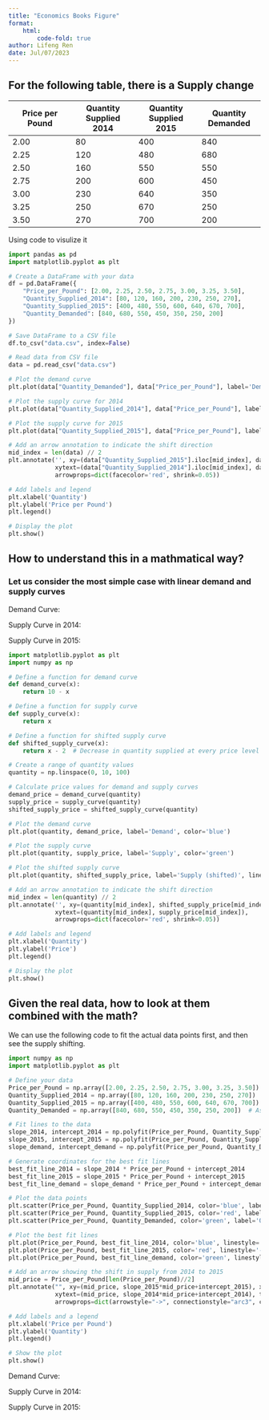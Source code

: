 ```yaml
---
title: "Economics Books Figure"
format: 
    html:
        code-fold: true
author: Lifeng Ren
date: Jul/07/2023
---
```


## For the following table, there is a Supply change
| Price per Pound | Quantity Supplied 2014 | Quantity Supplied 2015 | Quantity Demanded |
|---|---|---|---|
| 2.00 | 80 | 400 | 840 |
| 2.25 | 120 | 480 | 680 |
| 2.50 | 160 | 550 | 550 |
| 2.75 | 200 | 600 | 450 |
| 3.00 | 230 | 640 | 350 |
| 3.25 | 250 | 670 | 250 |
| 3.50 | 270 | 700 | 200 |

Using code to visulize it
```python
import pandas as pd
import matplotlib.pyplot as plt

# Create a DataFrame with your data
df = pd.DataFrame({
    "Price_per_Pound": [2.00, 2.25, 2.50, 2.75, 3.00, 3.25, 3.50],
    "Quantity_Supplied_2014": [80, 120, 160, 200, 230, 250, 270],
    "Quantity_Supplied_2015": [400, 480, 550, 600, 640, 670, 700],
    "Quantity_Demanded": [840, 680, 550, 450, 350, 250, 200]
})

# Save DataFrame to a CSV file
df.to_csv("data.csv", index=False)

# Read data from CSV file
data = pd.read_csv("data.csv")

# Plot the demand curve
plt.plot(data["Quantity_Demanded"], data["Price_per_Pound"], label='Demand', color='blue')

# Plot the supply curve for 2014
plt.plot(data["Quantity_Supplied_2014"], data["Price_per_Pound"], label='Supply 2014', color='green')

# Plot the supply curve for 2015
plt.plot(data["Quantity_Supplied_2015"], data["Price_per_Pound"], label='Supply 2015', linestyle='--', color='green')

# Add an arrow annotation to indicate the shift direction
mid_index = len(data) // 2
plt.annotate('', xy=(data["Quantity_Supplied_2015"].iloc[mid_index], data["Price_per_Pound"].iloc[mid_index]),
             xytext=(data["Quantity_Supplied_2014"].iloc[mid_index], data["Price_per_Pound"].iloc[mid_index]),
             arrowprops=dict(facecolor='red', shrink=0.05))

# Add labels and legend
plt.xlabel('Quantity')
plt.ylabel('Price per Pound')
plt.legend()

# Display the plot
plt.show()

```

## How to understand this in a mathmatical way?

### Let us consider the most simple case with linear demand and supply curves
Demand Curve:
\begin{equation}
    D(q) = 10-x
\end{equation}

Supply Curve in 2014:
\begin{equation}
     S(q) = x
\end{equation}

Supply Curve in 2015:
\begin{equation}
     S(q) = x - 2
\end{equation}

```python
import matplotlib.pyplot as plt
import numpy as np

# Define a function for demand curve
def demand_curve(x):
    return 10 - x

# Define a function for supply curve
def supply_curve(x):
    return x

# Define a function for shifted supply curve
def shifted_supply_curve(x):
    return x - 2  # Decrease in quantity supplied at every price level

# Create a range of quantity values
quantity = np.linspace(0, 10, 100)

# Calculate price values for demand and supply curves
demand_price = demand_curve(quantity)
supply_price = supply_curve(quantity)
shifted_supply_price = shifted_supply_curve(quantity)

# Plot the demand curve
plt.plot(quantity, demand_price, label='Demand', color='blue')

# Plot the supply curve
plt.plot(quantity, supply_price, label='Supply', color='green')

# Plot the shifted supply curve
plt.plot(quantity, shifted_supply_price, label='Supply (shifted)', linestyle='--', color='green')

# Add an arrow annotation to indicate the shift direction
mid_index = len(quantity) // 2
plt.annotate('', xy=(quantity[mid_index], shifted_supply_price[mid_index]), 
             xytext=(quantity[mid_index], supply_price[mid_index]), 
             arrowprops=dict(facecolor='red', shrink=0.05))

# Add labels and legend
plt.xlabel('Quantity')
plt.ylabel('Price')
plt.legend()

# Display the plot
plt.show()


```

## Given the real data, how to look at them combined with the math?
We can use the following code to fit the actual data points first, and then see the supply shifting.
```python
import numpy as np
import matplotlib.pyplot as plt

# Define your data
Price_per_Pound = np.array([2.00, 2.25, 2.50, 2.75, 3.00, 3.25, 3.50])
Quantity_Supplied_2014 = np.array([80, 120, 160, 200, 230, 250, 270])
Quantity_Supplied_2015 = np.array([400, 480, 550, 600, 640, 670, 700])
Quantity_Demanded = np.array([840, 680, 550, 450, 350, 250, 200])  # Assuming this is your demand data

# Fit lines to the data
slope_2014, intercept_2014 = np.polyfit(Price_per_Pound, Quantity_Supplied_2014, 1)
slope_2015, intercept_2015 = np.polyfit(Price_per_Pound, Quantity_Supplied_2015, 1)
slope_demand, intercept_demand = np.polyfit(Price_per_Pound, Quantity_Demanded, 1)  # Fitting demand data

# Generate coordinates for the best fit lines
best_fit_line_2014 = slope_2014 * Price_per_Pound + intercept_2014
best_fit_line_2015 = slope_2015 * Price_per_Pound + intercept_2015
best_fit_line_demand = slope_demand * Price_per_Pound + intercept_demand  # Line for demand

# Plot the data points
plt.scatter(Price_per_Pound, Quantity_Supplied_2014, color='blue', label='Quantity Supplied 2014')
plt.scatter(Price_per_Pound, Quantity_Supplied_2015, color='red', label='Quantity Supplied 2015')
plt.scatter(Price_per_Pound, Quantity_Demanded, color='green', label='Quantity Demanded')  # Plotting demand data

# Plot the best fit lines
plt.plot(Price_per_Pound, best_fit_line_2014, color='blue', linestyle='-')
plt.plot(Price_per_Pound, best_fit_line_2015, color='red', linestyle='--')
plt.plot(Price_per_Pound, best_fit_line_demand, color='green', linestyle='-')  # Plotting demand line

# Add an arrow showing the shift in supply from 2014 to 2015
mid_price = Price_per_Pound[len(Price_per_Pound)//2]
plt.annotate("", xy=(mid_price, slope_2015*mid_price+intercept_2015), xycoords='data',
             xytext=(mid_price, slope_2014*mid_price+intercept_2014), textcoords='data',
             arrowprops=dict(arrowstyle="->", connectionstyle="arc3", color='red'))

# Add labels and a legend
plt.xlabel('Price per Pound')
plt.ylabel('Quantity')
plt.legend()

# Show the plot
plt.show()
```

Demand Curve:
\begin{equation}
    D(q) = 1645-x
\end{equation}

Supply Curve in 2014:
\begin{equation}
     S(q) = -166.43 +128.57 \times x 
\end{equation}

Supply Curve in 2015:
\begin{equation}
     S(q) = 38.93 + 195.71 \times x
\end{equation}
